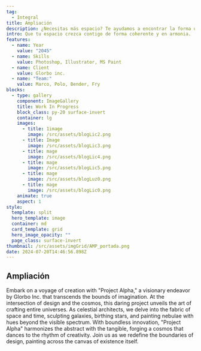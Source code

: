 ```yaml
---
tag:
  - Integral
title: Ampliación
description: ¿Necesitas más espacio? Te ayudamos a encontrar la forma óptima de articularlo y ejecutarlo.
intro: Que tu espacio crezca contigo de forma coherente y en armonia.
features:
  - name: Year
    value: "2045"
  - name: Skills
    value: Photoshop, Illustrator, MS Paint
  - name: Client
    value: Glorbo inc.
  - name: "Team:"
    value: Marco, Polo, Bender, Fry
blocks:
  - type: gallery
    component: ImageGallery
    title: Work In Progress
    block_class: py-20 surface-invert
    container: lg
    images:
      - title: 1image
        image: /src/assets/blogLic2.png
      - title: Image
        image: /src/assets/blogLic3.png
      - title: mage
        image: /src/assets/blogLic4.png
      - title: mage
        image: /src/assets/blogLic5.png
      - title: mage
        image: /src/assets/blogLuz0.png
      - title: mage
        image: /src/assets/blogLic0.png
    animate: true
    aspect: 1
style:
  template: split
  hero_template: image
  container: md
  card_template: grid
  hero_image_opacity: ""
  page_class: surface-invert
thumbnail: /src/assets/imgGrid/AMP_portada.png
date: 2024-07-20T14:46:56.898Z
---
```


## Ampliación

Embark on a voyage of creation with "Project Alpha," a visionary endeavor by Glorbo Inc. that transcends the bounds of imagination. At the intersection of design and the cosmos, this daring project unveils the art of crafting entire universes. As celestial architects, we delve into the fabric of space and time, sculpting galaxies, birthing stars, and painting nebulae with hues beyond the visible spectrum. With boundless innovation, "Project Alpha" harmonizes the abstract with the tangible, forging a cosmos that dances to the rhythm of creativity. Join us as we redefine the boundaries of design, painting across the canvas of existence itself.
